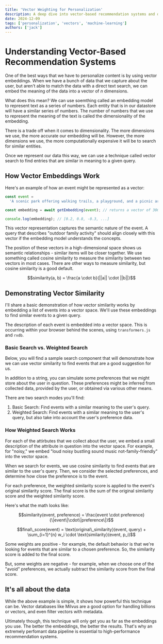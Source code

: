 ```yaml
---
title: 'Vector Weighting for Personalization'
description: A deep dive into vector-based recommendation systems and dynamic preference weighting.
date: 2024-12-09
tags: ['personalization', 'vectors', 'machine-learning']
authors: ['jack']
---
```



# Understanding Vector-Based Recommendation Systems

One of the best ways that we have to personalize content is by using vector embeddings. When we have a bunch of data that we capture about the user, but aren't able to match the data with a direct text search, we can embed the meaning of the data into a vector of $n$ dimensions.

What does this mean? We can use soemthing called an embedding model to represent text as a series of numbers. Each entity that is in our datastore will have a similar series of numbers. The number of numbers that we use to represent the meaning of the text is called the dimensionality of the embedding.

There is a trade off when it comes to dimensionality. The more dimensions we use, the more accurate our embedding will be. However, the more dimensions we use, the more computationally expensive it will be to search for similar entities.

Once we represent our data this way, we can use a technique called vector search to find entries that are similar in meaning to a given query.

## How Vector Embeddings Work

Here's an example of how an event might be represented as a vector:

```typescript
const event =
  'A scenic park offering walking trails, a playground, and a picnic area.';

const embedding = await getEmbedding(event); // returns a vector of 300 dimensions

console.log(embedding); // [0.2, 0.8, -0.3, ...]
```

This vector representation captures the semantic nature of the event. A query that describes "outdoor family activity" should align closely with this vector if the embedding model understands the concepts.

The position of these vectors in a high-dimensional space shows us semantic relationships - similar items will be closer together. We use something called cosine similarity to measure the similarity between two vectors in most cases. There are other ways to measure similarity, but cosine similarity is a good default.

```math
similarity(a, b) = \frac{a \cdot b}{||a|| \cdot ||b||}
```

## Demonstrating Vector Similarity

<InitializeStore client:only="react" />

I'll share a basic demonstration of how vector similarity works by embedding a list of events into a vector space. We'll use these embeddings to find similar events to a given query.

<EventTable client:only="react" />

The description of each event is embedded into a vector space. This is occurring within your browser behind the scenes, using `transformers.js` and `rxdb`.

### Basic Search vs. Weighted Search

Below, you will find a sample search component that will demonstrate how we can use vector similarity to find events that are a good suggestion for us.

In addition to a string, you can simulate some preferences that we might store about the user in question. These preferences might be inferred from collected data, provided by the user, or obtained via various other means.

There are two search modes you'll find:

1. Basic Search: Find events with a similar meaning to the user's query.
2. Weighted Search: Find events with a similar meaning to the user's query, but also take into account the user's preference data.

<UnifiedSearchDemo client:only="react" />

### How Weighted Search Works

For each of the attirbutes that we collect about the user, we embed a small description of the attribute in question into the vector space. For example, for "noisy," we embed "loud noisy bustling sound music not-family-friendly" into the vector space.

When we search for events, we use cosine similarity to find events that are similar to the user's query. Then, we consider the selected preferences, and determine how close the preference is to the event.

For each preference, the weighted similarity score is applied to the event's original similarity score. The final score is the sum of the original similarity score and the weighted similarity score.

Here's what the math looks like:

```math
similarity(event, preference) = \frac{event \cdot preference}{\|event\|\cdot\|preference\|}
```

```math
final\_score(event) = \text{original\_similarity}(event, query) + \sum_{i=1}^{n} w_i \cdot \text{similarity}(event, p_i)
```

Some weights are positive - for example, the default behavior is that we're looking for events that are similar to a chosen preference. So, the similarity score is added to the final score.

But, some weights are negative - for example, when we choose one of the "avoid" preferences, we actually subtract the similarity score from the final score.

## It's all about the data

While the above example is simple, it shows how powerful this technique can be. Vector databases like Milvus are a good option for handling billions or vectors, and even filter vectors with metadata.

Ultimately though, this technique will only get you as far as the embeddings you use. The better the embeddings, the better the results. That's why an extremely perfomant data pipeline is essential to high-performance recommendation systems.
